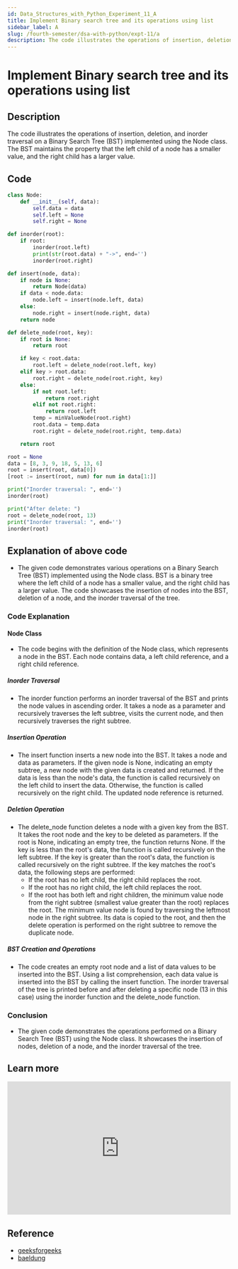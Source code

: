 ```yaml
---
id: Data_Structures_with_Python_Experiment_11_A
title: Implement Binary search tree and its operations using list
sidebar_label: A
slug: /fourth-semester/dsa-with-python/expt-11/a
description: The code illustrates the operations of insertion, deletion, and inorder traversal on a Binary Search Tree (BST) implemented using the Node class. The BST maintains the property that the left child of a node has a smaller value, and the right child has a larger value.
---
```


# Implement Binary search tree and its operations using list

## Description

The code illustrates the operations of insertion, deletion, and inorder traversal on a Binary Search Tree (BST) implemented using the Node class. The BST maintains the property that the left child of a node has a smaller value, and the right child has a larger value.

## Code

```python title="program11a.py"
class Node:
    def __init__(self, data):
        self.data = data
        self.left = None
        self.right = None

def inorder(root):
    if root:
        inorder(root.left)
        print(str(root.data) + "->", end='')
        inorder(root.right)

def insert(node, data):
    if node is None:
        return Node(data)
    if data < node.data:
        node.left = insert(node.left, data)
    else:
        node.right = insert(node.right, data)
    return node

def delete_node(root, key):
    if root is None:
        return root

    if key < root.data:
        root.left = delete_node(root.left, key)
    elif key > root.data:
        root.right = delete_node(root.right, key)
    else:
        if not root.left:
            return root.right
        elif not root.right:
            return root.left
        temp = minValueNode(root.right)
        root.data = temp.data
        root.right = delete_node(root.right, temp.data)

    return root

root = None
data = [8, 3, 9, 18, 5, 13, 6]
root = insert(root, data[0])
[root := insert(root, num) for num in data[1:]]

print("Inorder traversal: ", end='')
inorder(root)

print("After delete: ")
root = delete_node(root, 13)
print("Inorder traversal: ", end='')
inorder(root)
```

## Explanation of above code

- The given code demonstrates various operations on a Binary Search Tree (BST) implemented using the Node class. BST is a binary tree where the left child of a node has a smaller value, and the right child has a larger value. The code showcases the insertion of nodes into the BST, deletion of a node, and the inorder traversal of the tree.
### Code Explanation
#### Node Class
- The code begins with the definition of the Node class, which represents a node in the BST. Each node contains data, a left child reference, and a right child reference.
##### Inorder Traversal
- The inorder function performs an inorder traversal of the BST and prints the node values in ascending order. It takes a node as a parameter and recursively traverses the left subtree, visits the current node, and then recursively traverses the right subtree.
##### Insertion Operation
- The insert function inserts a new node into the BST. It takes a node and data as parameters. If the given node is None, indicating an empty subtree, a new node with the given data is created and returned. If the data is less than the node's data, the function is called recursively on the left child to insert the data. Otherwise, the function is called recursively on the right child. The updated node reference is returned.
##### Deletion Operation
- The delete_node function deletes a node with a given key from the BST. It takes the root node and the key to be deleted as parameters. If the root is None, indicating an empty tree, the function returns None. If the key is less than the root's data, the function is called recursively on the left subtree. If the key is greater than the root's data, the function is called recursively on the right subtree. If the key matches the root's data, the following steps are performed:
    - If the root has no left child, the right child replaces the root.
    - If the root has no right child, the left child replaces the root.
    - If the root has both left and right children, the minimum value node from the right subtree (smallest value greater than the root) replaces the root. The minimum value node is found by traversing the leftmost node in the right subtree. Its data is copied to the root, and then the delete operation is performed on the right subtree to remove the duplicate node.
##### BST Creation and Operations
- The code creates an empty root node and a list of data values to be inserted into the BST. Using a list comprehension, each data value is inserted into the BST by calling the insert function. The inorder traversal of the tree is printed before and after deleting a specific node (13 in this case) using the inorder function and the delete_node function.
### Conclusion
- The given code demonstrates the operations performed on a Binary Search Tree (BST) using the Node class. It showcases the insertion of nodes, deletion of a node, and the inorder traversal of the tree.


## Learn more

<iframe width="100%"
  height="300px" src="https://www.youtube.com/embed/cySVml6e_Fc" title="5.10 Binary Search Trees (BST) - Insertion and Deletion | DSA Full Course" frameborder="0" allow="accelerometer; autoplay; clipboard-write; encrypted-media; gyroscope; picture-in-picture; web-share" allowfullscreen></iframe>

## Reference

- [geeksforgeeks](https://www.geeksforgeeks.org/what-is-binary-search-tree/)
- [baeldung](https://www.baeldung.com/cs/binary-search-trees)
